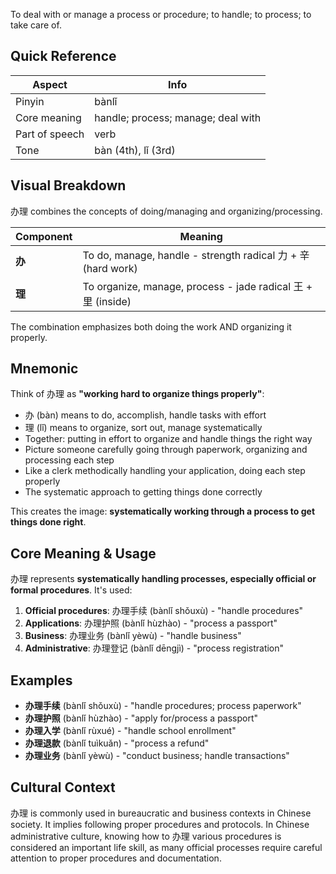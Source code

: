 To deal with or manage a process or procedure; to handle; to process; to take care of.

## Quick Reference

| Aspect         | Info                               |
| -------------- | ---------------------------------- |
| Pinyin         | bànlǐ                              |
| Core meaning   | handle; process; manage; deal with |
| Part of speech | verb                               |
| Tone           | bàn (4th), lǐ (3rd)                |

## Visual Breakdown

办理 combines the concepts of doing/managing and organizing/processing.

| Component | Meaning                                                      |
| --------- | ------------------------------------------------------------ |
| **办**    | To do, manage, handle - strength radical 力 + 辛 (hard work) |
| **理**    | To organize, manage, process - jade radical 王 + 里 (inside) |

The combination emphasizes both doing the work AND organizing it properly.

## Mnemonic

Think of 办理 as **"working hard to organize things properly"**:

- 办 (bàn) means to do, accomplish, handle tasks with effort
- 理 (lǐ) means to organize, sort out, manage systematically
- Together: putting in effort to organize and handle things the right way
- Picture someone carefully going through paperwork, organizing and processing each step
- Like a clerk methodically handling your application, doing each step properly
- The systematic approach to getting things done correctly

This creates the image: **systematically working through a process to get things done right**.

## Core Meaning & Usage

办理 represents **systematically handling processes, especially official or formal procedures**.
It's used:

1. **Official procedures**: 办理手续 (bànlǐ shǒuxù) - "handle procedures"
2. **Applications**: 办理护照 (bànlǐ hùzhào) - "process a passport"
3. **Business**: 办理业务 (bànlǐ yèwù) - "handle business"
4. **Administrative**: 办理登记 (bànlǐ dēngjì) - "process registration"

## Examples

- **办理手续** (bànlǐ shǒuxù) - "handle procedures; process paperwork"
- **办理护照** (bànlǐ hùzhào) - "apply for/process a passport"
- **办理入学** (bànlǐ rùxué) - "handle school enrollment"
- **办理退款** (bànlǐ tuìkuǎn) - "process a refund"
- **办理业务** (bànlǐ yèwù) - "conduct business; handle transactions"

## Cultural Context

办理 is commonly used in bureaucratic and business contexts in Chinese society. It implies following
proper procedures and protocols. In Chinese administrative culture, knowing how to 办理 various
procedures is considered an important life skill, as many official processes require careful
attention to proper procedures and documentation.
